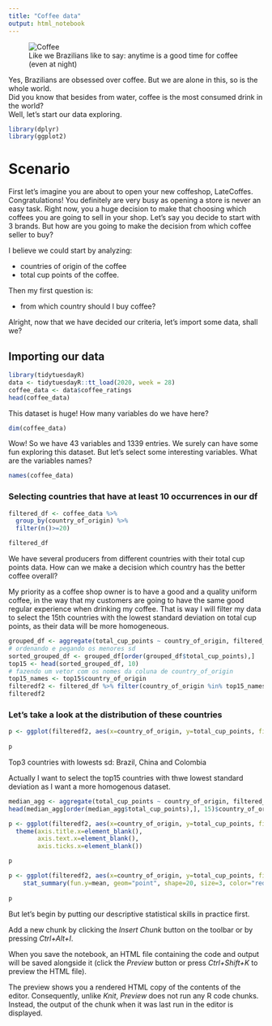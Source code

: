 ```yaml
---
title: "Coffee data"
output: html_notebook
---
```

<figure>
  <img src="/home/beatriz/R_training/docs/coffee_project/istockphoto-1177900338-612x612.jpg" alt="Coffee" class="center"> 
  <figcaption>Like we Brazilians like to say: anytime is a good time for coffee (even at night)</figcaption>
</figure>

Yes, Brazilians are obsessed over coffee. But we are alone in this, so is the whole world.<br>
Did you know that besides from water, coffee is the most consumed drink in the world?<br>
Well, let's start our data exploring.
```r
library(dplyr)
library(ggplot2)
```
# Scenario
First let's imagine you are about to open your new coffeshop, LateCoffes. Congratulations! You definitely are very busy as opening a store is never an easy task. Right now, you a huge decision to make that choosing which coffees you are going to sell in your shop. Let's say you decide to start with 3 brands. But how are you going to make the decision from which coffee seller to buy?<br>

I believe we could start by analyzing:<br>
<ul>
  <li>countries of origin of the coffee</li>
  <li>total cup points of the coffee.</li>
</ul>

Then my first question is:<br>
<ul>
  <li>from which country should I buy coffee?</li>
</ul>

Alright, now that we have decided our criteria, let's import some data, shall we?<br>

## Importing our data
```r
library(tidytuesdayR)
data <- tidytuesdayR::tt_load(2020, week = 28)
coffee_data <- data$coffee_ratings
head(coffee_data)
```
This dataset is huge! How many variables do we have here?
```r
dim(coffee_data)
```
Wow! So we have 43 variables and 1339 entries. We surely can have some fun exploring this dataset. But let's select some interesting variables.
What are the variables names?

```r
names(coffee_data)
```

### Selecting countries that have at least 10 occurrences in our df
```r
filtered_df <- coffee_data %>%
  group_by(country_of_origin) %>%
  filter(n()>=20)

filtered_df

```
We have several producers from different countries with their total cup points data. How can we make a decision which country has the better coffee overall? 

My priority as a coffee shop owner is to have a good and a quality uniform coffee, in the way that my customers are going to have the same good regular experience when drinking my coffee. That is way I will filter my data to select the 15th countries with the lowest standard deviation on total cup points, as their data will be more homogeneous.
```r
grouped_df <- aggregate(total_cup_points ~ country_of_origin, filtered_df, sd)
# ordenando e pegando os menores sd
sorted_grouped_df <- grouped_df[order(grouped_df$total_cup_points),]
top15 <- head(sorted_grouped_df, 10)
# fazendo um vetor com os nomes da coluna de country_of_origin
top15_names <- top15$country_of_origin
filteredf2 <- filtered_df %>% filter(country_of_origin %in% top15_names)
filteredf2
```
### Let's take a look at the distribution of these countries

```r
p <- ggplot(filteredf2, aes(x=country_of_origin, y=total_cup_points, fill=country_of_origin)) + geom_boxplot() + stat_summary(fun.y=mean, geom="point", shape=20, size=3, color="green", fill="green") + theme(axis.text.x = element_blank() )
  
p
```
Top3 countries with lowests sd: Brazil, China and Colombia







Actually I want to select the top15 countries with thwe lowest standard deviation as I want a more homogenous dataset.


```r
median_agg <- aggregate(total_cup_points ~ country_of_origin, filtered_df1, median)
head(median_agg[order(median_agg$total_cup_points),], 15)$country_of_origin
```

```r
p <- ggplot(filteredf2, aes(x=country_of_origin, y=total_cup_points, fill=country_of_origin)) + geom_violin() + 
  theme(axis.title.x=element_blank(),
        axis.text.x=element_blank(),
        axis.ticks.x=element_blank())

p
```
```r
p <- ggplot(filteredf2, aes(x=country_of_origin, y=total_cup_points, fill=country_of_origin)) + geom_boxplot() +
    stat_summary(fun.y=mean, geom="point", shape=20, size=3, color="red", fill="red")
    
p
```




But let's begin by putting our descriptive statistical skills in practice first.

Add a new chunk by clicking the *Insert Chunk* button on the toolbar or by pressing *Ctrl+Alt+I*.

When you save the notebook, an HTML file containing the code and output will be saved alongside it (click the *Preview* button or press *Ctrl+Shift+K* to preview the HTML file).

The preview shows you a rendered HTML copy of the contents of the editor. Consequently, unlike *Knit*, *Preview* does not run any R code chunks. Instead, the output of the chunk when it was last run in the editor is displayed.
